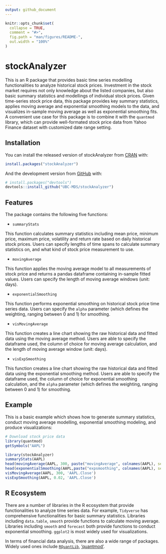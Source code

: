 ```yaml
---
output: github_document
---
```


<!-- README.md is generated from README.Rmd. Please edit that file -->

```r
knitr::opts_chunk$set(
  collapse = TRUE,
  comment = "#>",
  fig.path = "man/figures/README-",
  out.width = "100%"
)
```

# stockAnalyzer

<!-- badges: start -->
<!-- badges: end -->

This is an R package that provides basic time series modelling functionalities to analyze historical stock prices. Investment in the stock market requires not only knowledge about the listed companies, but also basic summary statistics and modellings of individual stock prices. Given time-series stock price data, this package provides key summary statistics, applies moving average and exponential smoothing models to the data, and visualizes in-sample moving average as well as exponential smoothing fits. A convenient use case for this package is to combine it with the `quantmod` library, which can provide well-formated stock price data from Yahoo Finance dataset with customized date range setting.

## Installation

You can install the released version of stockAnalyzer from [CRAN](https://CRAN.R-project.org) with:

``` r
install.packages("stockAnalyzer")
```

And the development version from [GitHub](https://github.com/) with:

``` r
# install.packages("devtools")
devtools::install_github("UBC-MDS/stockAnalyzer")
```

## Features

The package contains the following five functions:

- `summaryStats`

This function calculates summary statistics including mean price, minimum price, maximum price, volatility and return rate based on daily historical stock prices.
Users can specify lengths of time spans to calculate summary statistics on, and what kind of stock price measurement to use.

- `movingAverage`

This function applies the moving average model to all measurements of stock price and returns a pandas dataframe containing in-sample fitted values. Users can specify the length of moving average windows (unit: days).

- `exponentialSmoothing`

This function performs exponential smoothing on historical stock price time series data. Users can specify the `alpha` parameter (which defines the weighting, ranging between 0 and 1) for smoothing.

- `visMovingAverage`

This function creates a line chart showing the raw historical data and fitted data using the moving average method. Users are able to specify the dataframe used, the column of choice for moving average calculation, and the length of moving average window (unit: days).

- `visExpSmoothing`

This function creates a line chart showing the raw historical data and fitted data using the exponential smoothing method. Users are able to specify the dataframe used, the column of choice for exponential smoothing calculation, and the `alpha` parameter (which defines the weighting, ranging between 0 and 1) for smoothing.

## Example

This is a basic example which shows how to generate summary statistics, conduct moving average modelling, exponential smoothing modeling, and produce visualizations:

```r
# Download stock price data
library(quantmod)
getSymbols("AAPL")

library(stockAnalyzer)
summaryStats(AAPL)
head(movingAverage(AAPL, 300, paste("movingAverage", colnames(AAPL), sep="_")))
head(exponentialSmoothing(AAPL,paste("expsmoothing", colnames(AAPL), sep="_"), 0.02))
visMovingAverage(AAPL, 300, 'AAPL.Close')
visExpSmoothing(AAPL, 0.02, 'AAPL.Close')
```

## R Ecosystem

There are a number of libraries in the R ecosystem that provide functionalities to analyze time series data. For example, `Tidyverse` has comprehensive functionalities for basic summary statistics. Libraries including `data.table`, `smooth` provide functions to calculate moving average. Libraries including `smooth` and `forecast` both provide functions to conduct exponential smoothing. `ggplot2` is most widely used for visualizations. 

In terms of financial data analysis, there are also a wide range of packages. Widely used ones include [`RQuantLib`](https://cran.r-project.org/web/packages/RQuantLib/index.html), ['quantmod'](https://cran.r-project.org/web/packages/quantmod/index.html). 
